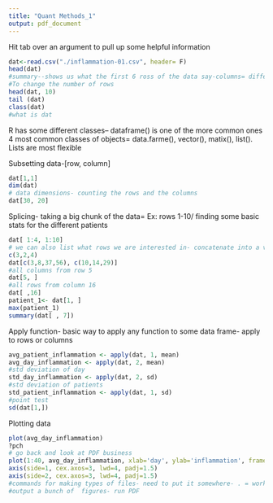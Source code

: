 ```yaml
---
title: "Quant Methods_1"
output: pdf_document
---
```

Hit tab over an argument to pull up some helpful information

```r
dat<-read.csv("./inflammation-01.csv", header= F)
head(dat)
#summary--shows us what the first 6 ross of the data say-columns= differnt point in time and rows are patients
#To change the number of rows
head(dat, 10)
tail (dat)
class(dat)
#what is dat
```
R has some different classes-- dataframe() is one of the more common ones
4 most common classes of objects= data.farme(), vector(), matix(), list(). Lists are most flexible

Subsetting data-[row, column]
```r
dat[1,1]
dim(dat) 
# data dimensions- counting the rows and the columns
dat[30, 20]
```
Splicing- taking a big chunk of the data= Ex: rows 1-10/ finding some basic stats for the different patients
```r
dat[ 1:4, 1:10]
# we can also list what rows we are interested in- concatenate into a vector
c(3,2,4)
dat[c(3,8,37,56), c(10,14,29)]
#all columns from row 5
dat[5, ]
#all rows from column 16
dat[ ,16]
patient_1<- dat[1, ]
max(patient_1)
summary(dat[ , 7])
```
Apply function- basic way to apply any function to some data frame- apply to rows or columns
```r
avg_patient_inflammation <- apply(dat, 1, mean)
avg_day_inflammation <- apply(dat, 2, mean)
#std deviation of day
std_day_inflammation <- apply(dat, 2, sd)
#std deviation of patients
std_patient_inflammation <- apply(dat, 1, sd)
#point test
sd(dat[1,])
```
Plotting data
```r
plot(avg_day_inflammation)
?pch
# go back and look at PDF business
plot(1:40, avg_day_inflammation, xlab='day', ylab='inflammation', frame.plot=F, col='magenta', pch=19, cex= 2, axes=F, main='Practice Plot')
axis(side=1, cex.axos=3, lwd=4, padj=1.5)
axis(side=2, cex.axos=3, lwd=4, padj=1.5)
#commands for making types of files- need to put it somewhere- . = working directory
#output a bunch of  figures- run PDF 


```

